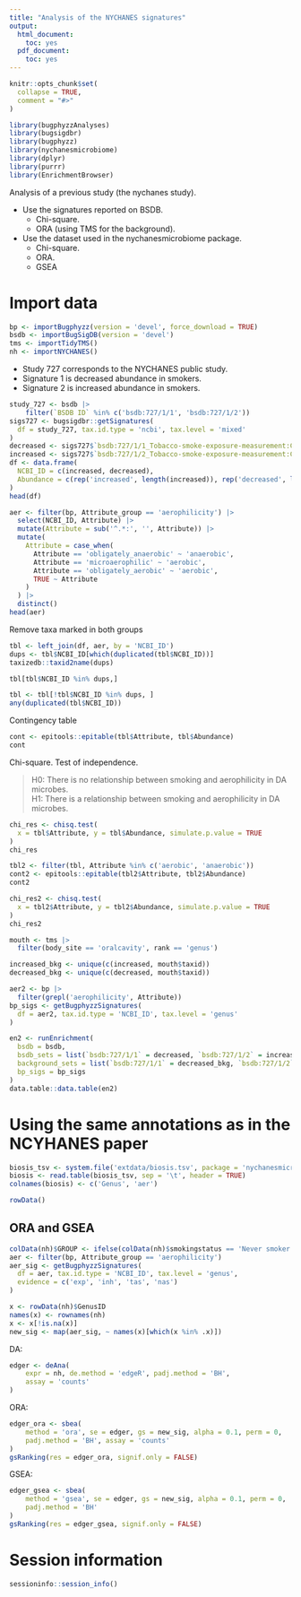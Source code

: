 ```yaml
---
title: "Analysis of the NYCHANES signatures"
output:
  html_document:
    toc: yes
  pdf_document:
    toc: yes
---
```


```r
knitr::opts_chunk$set(
  collapse = TRUE,
  comment = "#>"
)
```

```r
library(bugphyzzAnalyses)
library(bugsigdbr)
library(bugphyzz)
library(nychanesmicrobiome)
library(dplyr)
library(purrr)
library(EnrichmentBrowser)
```

Analysis of a previous study (the nychanes study).

+ Use the signatures reported on BSDB.
  + Chi-square.
  + ORA (using TMS for the background).
+ Use the dataset used in the nychanesmicrobiome package.
  + Chi-square.
  + ORA.
  + GSEA

# Import data

```r
bp <- importBugphyzz(version = 'devel', force_download = TRUE)
bsdb <- importBugSigDB(version = 'devel')
tms <- importTidyTMS()
nh <- importNYCHANES()
```

+ Study 727 corresponds to the NYCHANES public study.
+ Signature 1 is decreased abundance in smokers.
+ Signature 2 is increased abundance in smokers.

```r
study_727 <- bsdb |> 
    filter(`BSDB ID` %in% c('bsdb:727/1/1', 'bsdb:727/1/2'))
sigs727 <- bugsigdbr::getSignatures(
  df = study_727, tax.id.type = 'ncbi', tax.level = 'mixed'
)
decreased <- sigs727$`bsdb:727/1/1_Tobacco-smoke-exposure-measurement:Current-cigarette-smokers_vs_Never-smokers_DOWN`
increased <- sigs727$`bsdb:727/1/2_Tobacco-smoke-exposure-measurement:Current-cigarette-smokers_vs_Never-smokers_UP`
df <- data.frame(
  NCBI_ID = c(increased, decreased),
  Abundance = c(rep('increased', length(increased)), rep('decreased', length(decreased)))
)
head(df)
```

```r
aer <- filter(bp, Attribute_group == 'aerophilicity') |> 
  select(NCBI_ID, Attribute) |> 
  mutate(Attribute = sub('^.*:', '', Attribute)) |> 
  mutate(
    Attribute = case_when(
      Attribute == 'obligately_anaerobic' ~ 'anaerobic',
      Attribute == 'microaerophilic' ~ 'aerobic',
      Attribute == 'obligately_aerobic' ~ 'aerobic',
      TRUE ~ Attribute
    )
  ) |> 
  distinct()
head(aer)
```

Remove taxa marked in both groups

```r
tbl <- left_join(df, aer, by = 'NCBI_ID')
dups <- tbl$NCBI_ID[which(duplicated(tbl$NCBI_ID))]
taxizedb::taxid2name(dups)
```

```r
tbl[tbl$NCBI_ID %in% dups,]
```

```r
tbl <- tbl[!tbl$NCBI_ID %in% dups, ]
any(duplicated(tbl$NCBI_ID))
```

Contingency table

```r
cont <- epitools::epitable(tbl$Attribute, tbl$Abundance)
cont
```

Chi-square. Test of independence.

> H0: There is no relationship between smoking and aerophilicity in DA microbes.  
H1: There is a relationship between smoking and aerophilicity in DA microbes.

```r
chi_res <- chisq.test(
  x = tbl$Attribute, y = tbl$Abundance, simulate.p.value = TRUE
)
chi_res
```


```r
tbl2 <- filter(tbl, Attribute %in% c('aerobic', 'anaerobic'))
cont2 <- epitools::epitable(tbl2$Attribute, tbl2$Abundance)
cont2
```

```r
chi_res2 <- chisq.test(
  x = tbl2$Attribute, y = tbl2$Abundance, simulate.p.value = TRUE
)
chi_res2
```

```r
mouth <- tms |> 
  filter(body_site == 'oralcavity', rank == 'genus')
```


```r
increased_bkg <- unique(c(increased, mouth$taxid))
decreased_bkg <- unique(c(decreased, mouth$taxid))
```

```r
aer2 <- bp |> 
  filter(grepl('aerophilicity', Attribute))
bp_sigs <- getBugphyzzSignatures(
  df = aer2, tax.id.type = 'NCBI_ID', tax.level = 'genus'
)
```



```r
en2 <- runEnrichment(
  bsdb = bsdb,
  bsdb_sets = list(`bsdb:727/1/1` = decreased, `bsdb:727/1/2` = increased),
  background_sets = list(`bsdb:727/1/1` = decreased_bkg, `bsdb:727/1/2` = increased_bkg),
  bp_sigs = bp_sigs
)
data.table::data.table(en2)

```


# Using the same annotations as in the NCYHANES paper

```r
biosis_tsv <- system.file('extdata/biosis.tsv', package = 'nychanesmicrobiome')
biosis <- read.table(biosis_tsv, sep = '\t', header = TRUE)
colnames(biosis) <- c('Genus', 'aer')

rowData()

```




## ORA and GSEA

```r
colData(nh)$GROUP <- ifelse(colData(nh)$smokingstatus == 'Never smoker', 0, 1)
aer <- filter(bp, Attribute_group == 'aerophilicity')
aer_sig <- getBugphyzzSignatures(
  df = aer, tax.id.type = 'NCBI_ID', tax.level = 'genus', 
  evidence = c('exp', 'inh', 'tas', 'nas')
)

```

```r
x <- rowData(nh)$GenusID
names(x) <- rownames(nh)
x <- x[!is.na(x)]
new_sig <- map(aer_sig, ~ names(x)[which(x %in% .x)])
```

DA:

```r
edger <- deAna(
    expr = nh, de.method = 'edgeR', padj.method = 'BH', 
    assay = 'counts'
)

```
ORA: 

```r
edger_ora <- sbea(
    method = 'ora', se = edger, gs = new_sig, alpha = 0.1, perm = 0,
    padj.method = 'BH', assay = 'counts'
)
gsRanking(res = edger_ora, signif.only = FALSE)
```

GSEA:

```r
edger_gsea <- sbea(
    method = 'gsea', se = edger, gs = new_sig, alpha = 0.1, perm = 0,
    padj.method = 'BH'
)
gsRanking(res = edger_gsea, signif.only = FALSE)
```

# Session information

```r
sessioninfo::session_info()
```

